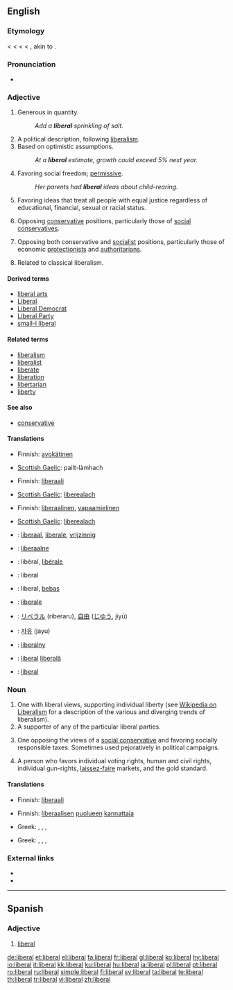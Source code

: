 {{also|Liberal}}
==English==

===Etymology===
< {{etyl|enm}} {{term|liberal|lang=enm}} < {{etyl|fro}} {{term|liberal|lang=fro}} < {{etyl|la}} {{term|liberalis||befitting a freeman}} < {{term|liber||free}}, akin to {{term|libet||it pleases}}.

===Pronunciation===
* {{audio|en-us-liberal.ogg|Audio (US)}}

===Adjective===
{{en-adj}}

# Generous in quantity.
#: ''Add a '''liberal''' sprinkling of salt.''
# A political description, following [[liberalism]].
# Based on optimistic assumptions.
#: ''At a '''liberal''' estimate, growth could exceed 5% next year.''
# Favoring social freedom; [[permissive]].
#: ''Her parents had '''liberal''' ideas about child-rearing.''
# Favoring ideas that treat all people with equal justice regardless of educational, financial, sexual or racial status.
# {{US}} Opposing [[conservative]] positions, particularly those of [[social conservative]]s.
# {{British}} Opposing both conservative and [[socialist]] positions, particularly those of economic [[protectionist]]s and [[authoritarian]]s.
# {{US}} Related to classical liberalism.

====Derived terms====
* [[liberal arts]]
* [[Liberal]]
* [[Liberal Democrat]]
* [[Liberal Party]]
* [[small-l liberal]]

====Related terms====
* [[liberalism]]
* [[liberalist]]
* [[liberate]]
* [[liberation]]
* [[libertarian]]
* [[liberty]]

====See also====
* [[conservative]]

====Translations====
{{trans-top|generous in quantity}}
* Finnish: [[avokätinen]]
{{trans-mid}}
* [[Scottish Gaelic]]: pailt-làmhach
{{trans-bottom}}

{{trans-top|political description, following liberalism, sometimes used without regard to true meaning, as a pejorative}}
* Finnish: [[liberaali]]
{{trans-mid}}
* [[Scottish Gaelic]]: [[liberealach]]
{{trans-bottom}}

{{trans-top|based on optimistic assumptions}}
{{trans-mid}}
{{trans-bottom}}

{{trans-top|favoring social freedom; permissive}}
* Finnish: [[liberaalinen]], [[vapaamielinen]]
{{trans-mid}}
* [[Scottish Gaelic]]: [[liberealach]]
{{trans-bottom}}

{{trans-top|favoring ideas that treat all people with equal justice regardless of educational, financial, sexual or racial status}}
{{trans-mid}}
{{trans-bottom}}

{{trans-top|opposing conservative positions, particularly those of social conservatives}}
{{trans-mid}}
{{trans-bottom}}

{{trans-top|opposing both conservative and socialist positions, particularly those of economic protectionists and authoritarians}}
{{trans-mid}}
{{trans-bottom}}

{{checktrans-top}}
* {{ttbc|Dutch}}: [[liberaal]], [[liberale]], [[vrijzinnig]]
* {{ttbc|Estonian}}: [[liberaalne]]
* {{ttbc|French}}: libéral, [[libérale]]
* {{ttbc|German}}: liberal
* {{ttbc|Indonesian}}: liberal, [[bebas]]
* {{ttbc|Italian}}: [[liberale]]
{{checktrans-mid}}
* {{ttbc|Japanese}}: [[リベラル]] (riberaru), [[自由]] ([[じゆう]], jiyū)
* {{ttbc|Korean}}: [[자유]] (jayu)
* {{ttbc|Polish}}: [[liberalny]]
* {{ttbc|Romanian}}: [[liberal]] {{m}} [[liberală]] {{f}}
* {{ttbc|Spanish}}: [[liberal#Spanish|liberal]]
{{checktrans-bottom}}

===Noun===
{{en-noun}}

# One with liberal views, supporting individual liberty (see [[w:liberalism|Wikipedia on Liberalism]] for a description of the various and diverging trends of liberalism).
# A supporter of any of the particular liberal parties.
# {{US}} One opposing the views of a [[social conservative]] and favoring socially responsible taxes.  Sometimes used pejoratively in political campaigns.
# {{italbrac|US|Also 'classical liberal', akin to [[libertarian]]}} A person who favors individual voting rights, human and civil rights, individual gun-rights, [[laissez-faire]] markets, and the gold standard.

====Translations====
{{trans-top|One with liberal views, supporting individual liberty}}
* Finnish: [[liberaali]]
{{trans-mid}}
{{trans-bottom}}

{{trans-top|supporter of any of the particular liberal parties}}
* Finnish: [[liberaalinen|liberaalisen]] [[puolue|puolueen]] [[kannattaja]]
{{trans-mid}}
* Greek: {{t|el|Φιλελεύθερος|m|tr=Phileléuceros|sc=Grek}},  {{t|el|Φιλελεύθερη|f|tr=Phileléceri|sc=Grek}},  {{t|el|Φιλελεύθερο|n|tr=Phileléucero|sc=Grek}},  {{t|el|Φιλελεύθεροι|p|tr=Phileléuceroi|sc=Grek}}
{{trans-bottom}}

{{trans-top|one opposing the views of a social conservative and favoring socially responsible taxes}}
{{trans-mid}}
{{trans-bottom}}

{{trans-top|person who favors individual voting rights, human and civil rights, individual gun-rights, laissez-faire markets, and the gold standard}}
{{trans-mid}}
* Greek: {{t|el|φιλελεύθερος|m|tr=phileléuceros|sc=Grek}},  {{t|el|φιλελεύθερη|f|tr=phileléuceri|sc=Grek}},  {{t|el|φιλελεύθερο|n|tr=phileléucero|sc=Grek}},  {{t|el|φιλελεύθεροι|p|tr=phileléuceroi|sc=Grek}}
{{trans-bottom}}

===External links===
* {{R:Webster 1913}}
* {{R:Century 1911}}

----

==Spanish==

===Adjective===
{{es-adj|pl=liberales}}

# [[#English|liberal]]

[[de:liberal]]
[[et:liberal]]
[[el:liberal]]
[[fa:liberal]]
[[fr:liberal]]
[[gl:liberal]]
[[ko:liberal]]
[[hy:liberal]]
[[io:liberal]]
[[it:liberal]]
[[kk:liberal]]
[[ku:liberal]]
[[hu:liberal]]
[[ja:liberal]]
[[pl:liberal]]
[[pt:liberal]]
[[ro:liberal]]
[[ru:liberal]]
[[simple:liberal]]
[[fi:liberal]]
[[sv:liberal]]
[[ta:liberal]]
[[te:liberal]]
[[th:liberal]]
[[tr:liberal]]
[[vi:liberal]]
[[zh:liberal]]